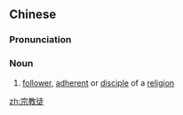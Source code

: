 ==Chinese==
{{zh-forms|type=21}}

===Pronunciation===
{{zh-pron
|m=zōngjiàotú
|c=zung1 gaau3 tou4
|cat=n
}}

===Noun===
{{zh-noun}}

# [[follower]], [[adherent]] or [[disciple]] of a [[religion]]

[[zh:宗教徒]]